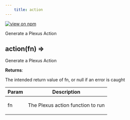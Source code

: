 ```yaml
--- 
	title: action 
--- 
```


[![view on npm](http://img.shields.io/npm/v/@plexusjs/core.svg)](https://www.npmjs.org/package/@plexusjs/core)

Generate a Plexus Action

<a name="action"></a>

## action(fn) ⇒
<p>Generate a Plexus Action</p>

**Returns**: <p>The intended return value of fn, or null if an error is caught</p>  

| Param | Description |
| --- | --- |
| fn | <p>The Plexus action function to run</p> |

